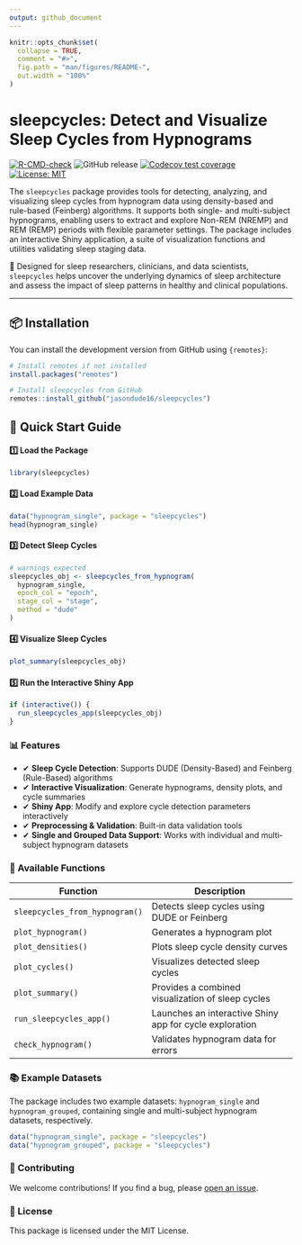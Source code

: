 ```yaml
---
output: github_document
---
```


<!-- README.md is generated from README.Rmd. Please edit that file -->

```r
knitr::opts_chunk$set(
  collapse = TRUE,
  comment = "#>",
  fig.path = "man/figures/README-",
  out.width = "100%"
)
```

# sleepcycles: Detect and Visualize Sleep Cycles from Hypnograms

  <!-- badges: start -->
  [![R-CMD-check](https://github.com/JasonDude16/sleepcycles/actions/workflows/R-CMD-check.yaml/badge.svg)](https://github.com/JasonDude16/sleepcycles/actions/workflows/R-CMD-check.yaml)
  ![GitHub release](https://img.shields.io/github/v/release/JasonDude16/sleepcycles)
  [![Codecov test coverage](https://codecov.io/gh/JasonDude16/sleepcycles/graph/badge.svg)](https://app.codecov.io/gh/JasonDude16/sleepcycles)
  [![License: MIT](https://img.shields.io/badge/License-MIT-yellow.svg)](https://opensource.org/licenses/MIT)
  <!-- badges: end -->

The `sleepcycles` package provides tools for detecting, analyzing, and visualizing sleep cycles from hypnogram data using density-based and rule-based (Feinberg) algorithms. It supports both single- and multi-subject hypnograms, enabling users to extract and explore Non-REM (NREMP) and REM (REMP) periods with flexible parameter settings. The package includes an interactive Shiny application, a suite of visualization functions and utilities validating sleep staging data. 

📌 Designed for sleep researchers, clinicians, and data scientists, `sleepcycles` helps uncover the underlying dynamics of sleep architecture and assess the impact of sleep patterns in healthy and clinical populations.

------------------------------------------------------------------------

## **📦 Installation**

You can install the development version from GitHub using `{remotes}`:

``` r
# Install remotes if not installed
install.packages("remotes")

# Install sleepcycles from GitHub
remotes::install_github("jasondude16/sleepcycles")
```

## 🚀 Quick Start Guide

#### 1️⃣ Load the Package

```r
library(sleepcycles)
```

#### 2️⃣ Load Example Data

```r
data("hypnogram_single", package = "sleepcycles")
head(hypnogram_single)
```

#### 3️⃣ Detect Sleep Cycles

```r
# warnings expected
sleepcycles_obj <- sleepcycles_from_hypnogram(
  hypnogram_single, 
  epoch_col = "epoch", 
  stage_col = "stage", 
  method = "dude"
)
```

#### 4️⃣ Visualize Sleep Cycles

```r
plot_summary(sleepcycles_obj)
```

#### 5️⃣ Run the Interactive Shiny App

```r
if (interactive()) {
  run_sleepcycles_app(sleepcycles_obj)
}
```

### 📊 Features
- ✔ **Sleep Cycle Detection**: Supports DUDE (Density-Based) and Feinberg (Rule-Based) algorithms
- ✔ **Interactive Visualization**: Generate hypnograms, density plots, and cycle summaries
- ✔ **Shiny App**: Modify and explore cycle detection parameters interactively 
- ✔ **Preprocessing & Validation**: Built-in data validation tools 
- ✔ **Single and Grouped Data Support**: Works with individual and multi-subject hypnogram datasets

### 📖 Available Functions

| **Function**                      | **Description**                                         |
|------------------------------------|---------------------------------------------------------|
| `sleepcycles_from_hypnogram()`     | Detects sleep cycles using DUDE or Feinberg            |
| `plot_hypnogram()`                 | Generates a hypnogram plot                             |
| `plot_densities()`                 | Plots sleep cycle density curves                      |
| `plot_cycles()`                    | Visualizes detected sleep cycles                      |
| `plot_summary()`                   | Provides a combined visualization of sleep cycles     |
| `run_sleepcycles_app()`            | Launches an interactive Shiny app for cycle exploration |
| `check_hypnogram()`                | Validates hypnogram data for errors                   |

### 📚 Example Datasets
The package includes two example datasets: `hypnogram_single` and `hypnogram_grouped`, containing single and multi-subject hypnogram datasets, respectively.

```r
data("hypnogram_single", package = "sleepcycles")
data("hypnogram_grouped", package = "sleepcycles")
```

### 📌 Contributing
We welcome contributions! If you find a bug, please [open an issue](https://github.com/JasonDude16/sleepcycles/issues).

### 📜 License
This package is licensed under the MIT License.
